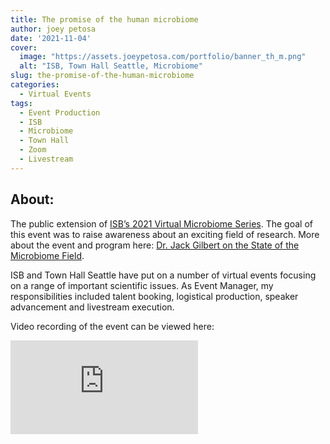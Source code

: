 ```yaml
---
title: The promise of the human microbiome
author: joey petosa
date: '2021-11-04'
cover:
  image: "https://assets.joeypetosa.com/portfolio/banner_th_m.png"
  alt: "ISB, Town Hall Seattle, Microbiome"
slug: the-promise-of-the-human-microbiome
categories:
  - Virtual Events
tags:
  - Event Production
  - ISB
  - Microbiome
  - Town Hall
  - Zoom
  - Livestream
---
```


## About:  
The public extension of [ISB's 2021 Virtual Microbiome Series](https://www.joeypetosa.com/portfolio/virtual-events/microbiome-series/). 
The goal of this event was to raise awareness about an exciting field of 
research. More about the event and program here: [Dr. Jack Gilbert on the State of the Microbiome Field](https://isbscience.org/news/2021/11/16/dr-jack-gilbert-on-the-state-of-the-microbiome/).  

ISB and Town Hall Seattle have put on a number of virtual events focusing on a 
range of important scientific issues. As Event Manager, my responsibilities
included talent booking, logistical production, speaker advancement and 
livestream execution.  

Video recording of the event can be viewed here:  


<div id="videocontainer">
  <div class="container">
<iframe src="https://www.youtube-nocookie.com/embed/3sSPX2M2Uoc" frameborder="0" allow="accelerometer; autoplay; clipboard-write; encrypted-media; gyroscope; picture-in-picture" allowfullscreen class="video"></iframe> 
  </div>
</div>